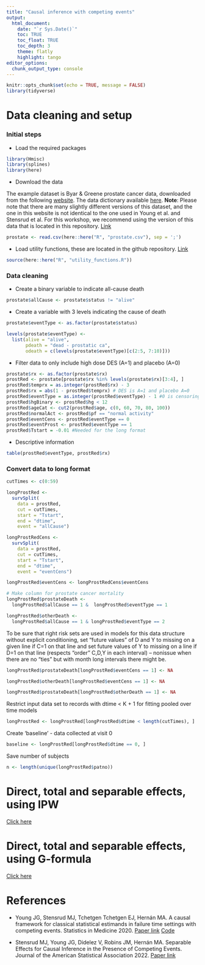 ```yaml
---
title: "Causal inference with competing events"
output: 
  html_document:
    date: "`r Sys.Date()`"
    toc: TRUE
    toc_float: TRUE
    toc_depth: 3
    theme: flatly
    highlight: tango
editor_options: 
  chunk_output_type: console
---
```


```r
knitr::opts_chunk$set(echo = TRUE, message = FALSE)
library(tidyverse)
```

# Data cleaning and setup

### Initial steps

- Load the required packages

```r
library(Hmisc)
library(splines)
library(here)
```

- Download the data

The example dataset is Byar & Greene prostate cancer data, downloaded from the following [website](https://hbiostat.org/data/). The data dictionary available [here](https://hbiostat.org/data/repo/Cprostate.html).
**Note**: Please note that there are many slightly different versions of this dataset, and the one in this website is not identical to the one used in Young et al. and Stensrud et al. For this workshop, we recommend using the version of this data that is located in this repository. [Link](https://github.com/palolili23/2022_ser_competing_events/blob/main/R/prostate.csv)

```r
prostate <- read.csv(here::here("R", "prostate.csv"), sep = ';')
```

- Load utility functions, these are located in the github repository. [Link](https://github.com/palolili23/2022_ser_competing_events/blob/main/R/utility_functions.R)

```r
source(here::here("R", "utility_functions.R"))
```

### Data cleaning

- Create a binary variable to indicate all-cause death

```r
prostate$allCause <- prostate$status != "alive"
```

- Create a variable with 3 levels indicating the cause of death 

```r
prostate$eventType <- as.factor(prostate$status)

levels(prostate$eventType) <-
  list(alive = "alive",
       pdeath = "dead - prostatic ca",
       odeath = c(levels(prostate$eventType)[c(2:5, 7:10)]))
```

- Filter data to only include high dose DES (A=1) and placebo (A=0)

```r
prostate$rx <- as.factor(prostate$rx)
prostRed <- prostate[prostate$rx %in% levels(prostate$rx)[3:4], ]
prostRed$temprx = as.integer(prostRed$rx) - 3
prostRed$rx = abs(1 - prostRed$temprx) # DES is A=1 and placebo A=0
prostRed$eventType = as.integer(prostRed$eventType) - 1 #0 is censoring, 1 is pdeath, 2 is odeath
prostRed$hgBinary <- prostRed$hg < 12
prostRed$ageCat <- cut2(prostRed$age, c(0, 60, 70, 80, 100))
prostRed$normalAct <- prostRed$pf == "normal activity"
prostRed$eventCens <- prostRed$eventType == 0
prostRed$eventProst <- prostRed$eventType == 1
prostRed$Tstart = -0.01 #Needed for the long format

```

- Descriptive information

```r
table(prostRed$eventType, prostRed$rx)
```

### Convert data to long format

```r
cutTimes <- c(0:59)

longProstRed <-
  survSplit(
    data = prostRed,
    cut = cutTimes,
    start = "Tstart",
    end = "dtime",
    event = "allCause")

longProstRedCens <-
  survSplit(
    data = prostRed,
    cut = cutTimes,
    start = "Tstart",
    end = "dtime",
    event = "eventCens")

longProstRed$eventCens <- longProstRedCens$eventCens

# Make column for prostate cancer mortality
longProstRed$prostateDeath <-
  longProstRed$allCause == 1 &  longProstRed$eventType == 1

longProstRed$otherDeath <-
  longProstRed$allCause == 1 & longProstRed$eventType == 2

```

To be sure that right risk sets are used in models for this data structure without explicit conditioning, set "future values" of D and Y to missing on a given line if C=1 on that line and set future values of Y to missing on a line if D=1 on that line (respects "order" C,D,Y in each interval) -- nonissue when there are no "ties" but with month long intervals there might be.

```r
longProstRed$prostateDeath[longProstRed$eventCens == 1] <- NA

longProstRed$otherDeath[longProstRed$eventCens == 1] <- NA

longProstRed$prostateDeath[longProstRed$otherDeath == 1] <- NA
```

Restrict input data set to records with dtime < K + 1 for fitting pooled over time models

```r
longProstRed <- longProstRed[longProstRed$dtime < length(cutTimes), ]
```

Create 'baseline' - data collected at visit 0

```r
baseline <- longProstRed[longProstRed$dtime == 0, ]
```

Save number of subjects

```r
n <- length(unique(longProstRed$patno))
```


# Direct, total and separable effects, using IPW

[Click here](https://palolili23.github.io/2022_ser_competing_events/R/ipw.html)

# Direct, total and separable effects, using G-formula

[Click here](https://palolili23.github.io/2022_ser_competing_events/R/gform.html)

# References

- Young JG, Stensrud MJ, Tchetgen Tchetgen EJ, Hernán MA. A causal framework for classical statistical estimands in failure time settings with competing events. Statistics in Medicine 2020. [Paper link](https://onlinelibrary.wiley.com/doi/abs/10.1002/sim.8471) [Code](https://github.com/CausalInference/CompetingEvents_Young_SIM_2020)

- Stensrud MJ, Young JG, Didelez V, Robins JM, Hernán MA. Separable Effects for Causal Inference in the Presence of Competing Events. Journal of the American Statistical Association 2022. [Paper link](https://www.tandfonline.com/doi/full/10.1080/01621459.2020.1765783)



